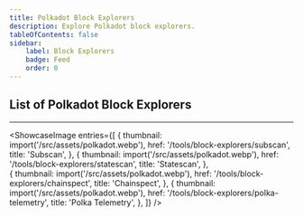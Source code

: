 ```yaml
---
title: Polkadot Block Explorers
description: Explore Polkadot block explorers.
tableOfContents: false
sidebar: 
    label: Block Explorers
    badge: Feed
    order: 0
---
```




## List of Polkadot Block Explorers
----------------
<ShowcaseImage
  entries={[
        {
      thumbnail: import('/src/assets/polkadot.webp'),
      href: '/tools/block-explorers/subscan',
      title: 'Subscan',
    },
                     {
      thumbnail: import('/src/assets/polkadot.webp'),
      href: '/tools/block-explorers/statescan',
      title: 'Statescan',
      },  
    {
      thumbnail: import('/src/assets/polkadot.webp'),
      href: '/tools/block-explorers/chainspect',
      title: 'Chainspect',
      },
              {
      thumbnail: import('/src/assets/polkadot.webp'),
      href: '/tools/block-explorers/polka-telemetry',
      title: 'Polka Telemetry',
    },
  ]}
/>